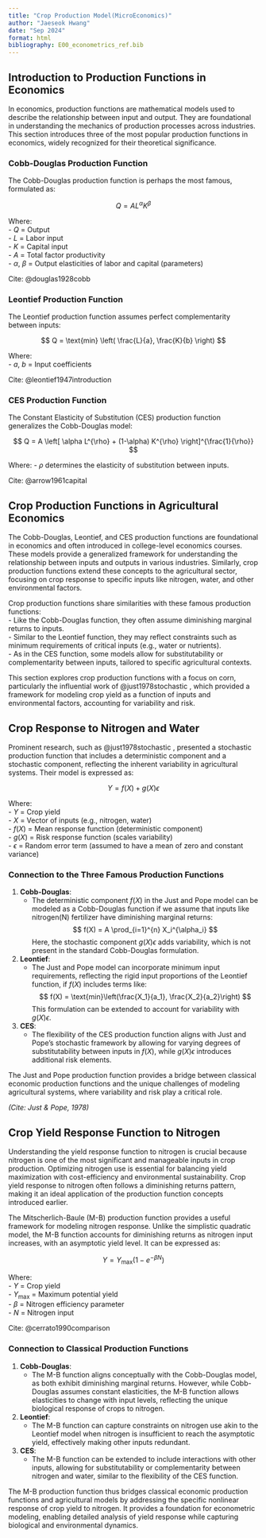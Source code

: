 ```yaml
---
title: "Crop Production Model(MicroEconomics)"
author: "Jaeseok Hwang"
date: "Sep 2024"
format: html
bibliography: E00_econometrics_ref.bib
---
```


## Introduction to Production Functions in Economics

In economics, production functions are mathematical models used to describe the relationship between input and output. They are foundational in understanding the mechanics of production processes across industries. This section introduces three of the most popular production functions in economics, widely recognized for their theoretical significance.

### Cobb-Douglas Production Function

The Cobb-Douglas production function is perhaps the most famous, formulated as:

$$ Q = A L^{\alpha} K^{\beta} $$

Where: <br>
- $Q$ = Output <br>
- $L$ = Labor input <br>
- $K$ = Capital input <br>
- $A$ = Total factor productivity <br>
- $\alpha$, $\beta$ = Output elasticities of labor and capital (parameters)

   Cite: @douglas1928cobb 

### Leontief Production Function

The Leontief production function assumes perfect complementarity between inputs:

$$ Q = \text{min} \left( \frac{L}{a}, \frac{K}{b} \right) $$

Where: <br>
- $a$, $b$ = Input coefficients

  Cite: @leontief1947introduction 

### CES Production Function

The Constant Elasticity of Substitution (CES) production function generalizes the Cobb-Douglas model:

$$ Q = A \left[ \alpha L^{\rho} + (1-\alpha) K^{\rho} \right]^{\frac{1}{\rho}} $$

Where:
- $\rho$ determines the elasticity of substitution between inputs.

  Cite: @arrow1961capital  

## Crop Production Functions in Agricultural Economics

The Cobb-Douglas, Leontief, and CES production functions are foundational in economics and often introduced in college-level economics courses. These models provide a generalized framework for understanding the relationship between inputs and outputs in various industries. Similarly, crop production functions extend these concepts to the agricultural sector, focusing on crop response to specific inputs like nitrogen, water, and other environmental factors.

Crop production functions share similarities with these famous production functions: <br>
- Like the Cobb-Douglas function, they often assume diminishing marginal returns to inputs. <br>
- Similar to the Leontief function, they may reflect constraints such as minimum requirements of critical inputs (e.g., water or nutrients). <br>
- As in the CES function, some models allow for substitutability or complementarity between inputs, tailored to specific agricultural contexts. <br>

This section explores crop production functions with a focus on corn, particularly the influential work of @just1978stochastic , which provided a framework for modeling crop yield as a function of inputs and environmental factors, accounting for variability and risk.

## Crop Response to Nitrogen and Water

Prominent research, such as @just1978stochastic , presented a stochastic production function that includes a deterministic component and a stochastic component, reflecting the inherent variability in agricultural systems. Their model is expressed as:

$$ Y = f(X) + g(X) \epsilon $$

Where: <br>
- $Y$ = Crop yield <br>
- $X$ = Vector of inputs (e.g., nitrogen, water) <br>
- $f(X)$ = Mean response function (deterministic component) <br>
- $g(X)$ = Risk response function (scales variability) <br>
- $\epsilon$ = Random error term (assumed to have a mean of zero and constant variance) <br>

### Connection to the Three Famous Production Functions

1. **Cobb-Douglas**:
   - The deterministic component $f(X)$ in the Just and Pope model can be modeled as a Cobb-Douglas function if we assume that inputs like nitrogen(N) fertilizer have diminishing marginal returns:
     $$ f(X) = A \prod_{i=1}^{n} X_i^{\alpha_i} $$
     Here, the stochastic component $g(X)\epsilon$ adds variability, which is not present in the standard Cobb-Douglas formulation.

2. **Leontief**:
   - The Just and Pope model can incorporate minimum input requirements, reflecting the rigid input proportions of the Leontief function, if $f(X)$ includes terms like:
     $$ f(X) = \text{min}\left(\frac{X_1}{a_1}, \frac{X_2}{a_2}\right) $$
     This formulation can be extended to account for variability with $g(X)\epsilon$.

3. **CES**:
   - The flexibility of the CES production function aligns with Just and Pope's stochastic framework by allowing for varying degrees of substitutability between inputs in $f(X)$, while $g(X)\epsilon$ introduces additional risk elements.

The Just and Pope production function provides a bridge between classical economic production functions and the unique challenges of modeling agricultural systems, where variability and risk play a critical role.

*(Cite: Just & Pope, 1978)*

## Crop Yield Response Function to Nitrogen

Understanding the yield response function to nitrogen is crucial because nitrogen is one of the most significant and manageable inputs in crop production. Optimizing nitrogen use is essential for balancing yield maximization with cost-efficiency and environmental sustainability. Crop yield response to nitrogen often follows a diminishing returns pattern, making it an ideal application of the production function concepts introduced earlier.

The Mitscherlich-Baule (M-B) production function provides a useful framework for modeling nitrogen response. Unlike the simplistic quadratic model, the M-B function accounts for diminishing returns as nitrogen input increases, with an asymptotic yield level. It can be expressed as:

$$ Y = Y_{\text{max}} \left(1 - e^{-\beta N}\right) $$

Where: <br>
- $Y$ = Crop yield <br>
- $Y_{\text{max}}$ = Maximum potential yield <br>
- $\beta$ = Nitrogen efficiency parameter <br>
- $N$ = Nitrogen input

Cite: @cerrato1990comparison

### Connection to Classical Production Functions

1. **Cobb-Douglas**:
   - The M-B function aligns conceptually with the Cobb-Douglas model, as both exhibit diminishing marginal returns. However, while Cobb-Douglas assumes constant elasticities, the M-B function allows elasticities to change with input levels, reflecting the unique biological response of crops to nitrogen.

2. **Leontief**:
   - The M-B function can capture constraints on nitrogen use akin to the Leontief model when nitrogen is insufficient to reach the asymptotic yield, effectively making other inputs redundant.

3. **CES**:
   - The M-B function can be extended to include interactions with other inputs, allowing for substitutability or complementarity between nitrogen and water, similar to the flexibility of the CES function.

The M-B production function thus bridges classical economic production functions and agricultural models by addressing the specific nonlinear response of crop yield to nitrogen. It provides a foundation for econometric modeling, enabling detailed analysis of yield response while capturing biological and environmental dynamics.

